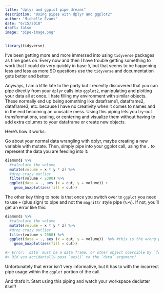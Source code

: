 ```yaml
---
title: "dplyr and ggplot pipe dreams"
description: "Using pipes with dplyr and ggplot2"
author: "Michelle Evans"
date: "6/15/2018"
draft: false
image: "pipe-image.png"
---
```


```r
library(tidyverse)
```

I've been getting more and more immersed into using `tidyverse` packages as time goes on. Every now and then I have trouble getting something to work that I could do very quickly in base `R`, but that seems to be happening less and less as more SO questions use the `tidyverse` and documentation gets better and better.

Anyways, I am a little late to the party but I recently discovered that you can pipe directly from your `dplyr` calls into `ggplot2`, manipulating and plotting your data all at once. I hate filling my environment with similar objects. These normally end up being something like dataframe1, dataframe2, dataframe3, etc. because I have no creativity when it comes to names and in the end becoming an unusable mess. Using this piping lets you try-out transformations, scaling, or centering and visualize them without having to add extra columns to your dataframe or create new objects.

Here's how it works:

Go about your normal data wrangling with dplyr, maybe creating a new variable with mutate. Then, simply pipe into your ggplot call, using the `.` to represent the data you are feeding into it:

```r
diamonds %>%
  #calculate the volume
  mutate(volume = x * y * z) %>%
  #drop crazy outlier
  filter(volume < 2000) %>%
  ggplot(data = ., aes (x = cut, y = volume)) +
    geom_boxplot(aes(fill = cut))
```

The other key thing to note is that once you switch over to `ggplot` you need to use `+` (plus sign) to pipe and not the `magrittr` style pipe (`%>%`). If not, you'll get an error like this:

```r
diamonds %>%
  #calculate the volume
  mutate(volume = x * y * z) %>%
  #drop crazy outlier
  filter(volume < 2000) %>%
  ggplot(data = ., aes (x = cut, y = volume))  %>% #this is the wrong pipe!
    geom_boxplot(aes(fill = cut))

#> Error: `data` must be a data frame, or other object coercible by `fortify()`, not an S3 object with class uneval
#> Did you accidentally pass `aes()` to the `data` argument?
```

Unfortunately that error isn't very informative, but it has to with the incorrect pipe usage within the `ggplot` portion of the call.

And that's it. Start using this piping and watch your workspace declutter itself!

